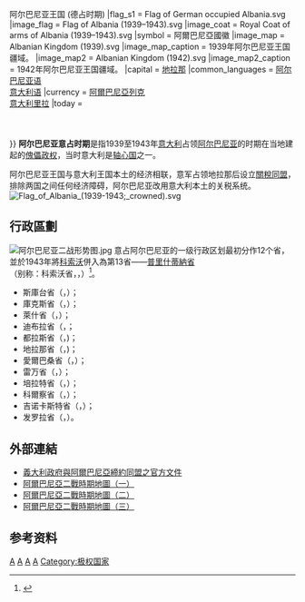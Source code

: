{{expand|time=2017-02-08T03:15:36+00:00}}
{{Infobox Former Country
|native_name = [[意大利语|意大利语]]：''Regno albanese''<br />[[阿尔巴尼亚语|阿尔巴尼亚语]]：''Mbretnija Shqiptare''
|conventional_long_name = 阿尔巴尼亚王国
|common_name = 阿尔巴尼亚
|continent = 欧洲
|region = 巴尔干半岛
|country = 阿尔巴尼亚
|era = [[戰間期|戰間期]] / [[第二次世界大战|第二次世界大战]]
|status = 保护国
|empire = 意大利帝国
|status_text = 與[[義大利王國_(1861年－1946年)|意大利王國]][[共主聯邦|共主聯邦]]<br>[[傀儡政权|傀儡政权]]
|event_start = [[義大利入侵阿爾巴尼亞|義大利入侵]]
|year_start = 1939年
|date_start = 4月7日
|event_end = [[義大利與盟國停戰|義大利投降]]
|year_end = 1943年
|date_end = 9月8日
|p1 = 阿尔巴尼亚王国 (1928年－1939年)
|flag_p1 = Flag Kingdom Of Albania.svg
|s1 = 阿尔巴尼亚德占时期{{!}}阿尔巴尼亚王国 (德占时期)
|flag_s1 = Flag of German occupied Albania.svg
|image_flag = Flag of Albania (1939–1943).svg
|image_coat = Royal Coat of arms of Albania (1939–1943).svg
|symbol = 阿爾巴尼亞國徽
|image_map = Albanian Kingdom (1939).svg
|image_map_caption = 1939年阿尔巴尼亚王国疆域。
|image_map2 = Albanian Kingdom (1942).svg
|image_map2_caption = 1942年阿尔巴尼亚王国疆域。
|capital = [[地拉那|地拉那]]
|common_languages = [[阿尔巴尼亚语|阿尔巴尼亚语]]<br>[[意大利语|意大利语]]
|currency = [[阿爾巴尼亞列克|阿爾巴尼亞列克]]<br>[[意大利里拉|意大利里拉]]
|today = {{flag|阿尔巴尼亚}}<br> {{flag|科索沃}}<br> {{flag|黑山}}<br> {{flag|北马其顿}}<br> {{flag|塞尔维亚}}
}}
'''阿尔巴尼亚意占时期'''是指1939至1943年[[義大利王國_(1861年－1946年)|意大利]]占领[[阿尔巴尼亚|阿尔巴尼亚]]的时期在当地建起的[[傀儡政权|傀儡政权]]，当时意大利是[[轴心国|轴心国]]之一。

阿尔巴尼亚王国与意大利王国本土的经济相联，意军占领地拉那后设立[[關稅同盟|關稅同盟]]，排除两国之间任何经济障碍，阿尔巴尼亚改用意大利本土的关税系统。
[[File:Flag_of_Albania_(1939-1943;_crowned).svg|right]]

== 行政區劃 ==
[[File:阿尔巴尼亚二战形势图.jpg|left]]
意占阿尔巴尼亚的一级行政区划最初分作12个省，並於1943年將[[科索沃|科索沃]]併入為第13省——[[普里什蒂納州|普里什蒂納省]]<br />（别称：科索沃省，{{lang-sq|Pristina}}，{{lang-it|Provincia di Pristina/ Provincia del Cossovo}}）<ref>{{Cite book|url=https://books.google.com/books?id=8J9exOJ01RcC|publisher=Touring Editore|date=1997|isbn=978-88-365-1148-8|language=it|title=Albania- Guide Rosse}}</ref>。

* 斯庫台省（{{lang-sq|Shkodër}}，{{lang-it|Provincia di Scutari}}）；
* 庫克斯省（{{lang-sq|Kukës}}，{{lang-it|Provincia di Kukes}}）；
* 萊什省（{{lang-sq|Lezhë}}，{{lang-it|Provincia di Alessio}}）；
* 迪布拉省（{{lang-sq|Dibra}}，{{lang-it|Provincia di Debar}}；
* 都拉斯省（{{lang-sq|Durrës}}，{{lang-it|Provincia di Durazzo}})；
* 地拉那省（{{lang-sq|Tirana}}，{{lang-it|Provincia di Tirana}})；
* 愛爾巴桑省（{{lang-sq|Elbasan}}，{{lang-it|Provincia di Elbasani}}）；
* 雷万省（{{lang-sq|Levan/ Apollonia}}，{{lang-it|Provincia di Levani/ Apollonia}}）；
* 培拉特省（{{lang-sq|Berat}}，{{lang-it|Provincia di Berati}}）；
* 科爾察省（{{lang-sq|Korçë}}，{{lang-it|Provincia di Corizza}}）；
* 吉诺卡斯特省（{{lang-sq|Gjirokastër}}，{{lang-it| Provincia di Argirocastro}}）；
* 发罗拉省（{{lang-sq|Vlorë}}，{{lang-it|Provincia di Valona}}）。

==外部連結==
*[https://web.archive.org/web/20111002075018/http://www.archivi.beniculturali.it/DGA-free/Strumenti/Strumenti_CLXXIII.pdf 義大利政府與阿爾巴尼亞締約同盟之官方文件]{{it}}
*[https://web.archive.org/web/20070701005927/http://www.terra.es/personal7/jqvaraderey/194145fc.gif 阿爾巴尼亞二戰時期地圖（一）]
*[http://academic.evergreen.edu/g/grossmaz/20thCentAlbania.jpg 阿爾巴尼亞二戰時期地圖（二）]
*[http://anamnesis.info/resources/Albania_during_WW2.gif 阿爾巴尼亞二戰時期地圖（三）]

== 参考资料 ==
{{Reflist}}
{{義大利佔領區}}
[[Category:阿尔巴尼亚历史政权|A]]
[[Category:意大利王国|A]]
[[Category:傀儡政权|A]]
[[Category:欧洲历史上的王国|A]]
[[Category:极权国家|Category:极权国家]]